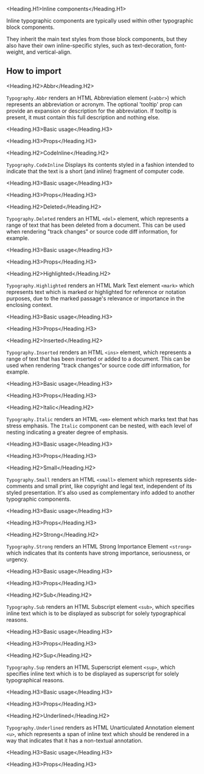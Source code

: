 

<Meta title="Components/Core/Text/Typography/Inline" component={AbbrStories} />

<Heading.H1>Inline components</Heading.H1>

Inline typographic components are typically used within other typographic block components.

They inherit the main text styles from those block components,
but they also have their own inline-specific styles, such as text-decoration, font-weight, and vertical-align.

<H2>How to import</H2>
<Source
  code={`
`}
/>

<Heading.H2>Abbr</Heading.H2>

`Typography.Abbr` renders an HTML Abbreviation element (`<abbr>`) which represents an
abbreviation or acronym. The optional 'tooltip' prop can provide an expansion
or description for the abbreviation. If tooltip is present, it must contain this
full description and nothing else.

<Heading.H3>Basic usage</Heading.H3>

<Canvas of={AbbrStories.Abbr} />

<Heading.H3>Props</Heading.H3>

<ArgTypes of={AbbrStories} />

<Heading.H2>CodeInline</Heading.H2>

`Typography.CodeInline` Displays its contents styled in a fashion intended to indicate that the text
is a short (and inline) fragment of computer code.

<Heading.H3>Basic usage</Heading.H3>

<Canvas of={CodeInlineStories.CodeInline} />

<Heading.H3>Props</Heading.H3>

<ArgTypes of={CodeInlineStories} />

<Heading.H2>Deleted</Heading.H2>

`Typography.Deleted` renders an HTML `<del>` element, which represents a range of text that has
been deleted from a document. This can be used when rendering "track changes"
or source code diff information, for example.

<Heading.H3>Basic usage</Heading.H3>

<Canvas of={DeletedStories.Deleted} />

<Heading.H3>Props</Heading.H3>

<ArgTypes of={DeletedStories} />

<Heading.H2>Highlighted</Heading.H2>

`Typography.Highlighted` renders an HTML Mark Text element `<mark>` which represents text which is
marked or highlighted for reference or notation purposes, due to the marked
passage's relevance or importance in the enclosing context.

<Heading.H3>Basic usage</Heading.H3>

<Canvas of={HighlightedStories.Highlighted} />

<Heading.H3>Props</Heading.H3>

<ArgTypes of={HighlightedStories} />

<Heading.H2>Inserted</Heading.H2>

`Typography.Inserted` renders an HTML `<ins>` element, which represents a range of text that has
been inserted or added to a document. This can be used when rendering
"track changes"or source code diff information, for example.

<Heading.H3>Basic usage</Heading.H3>

<Canvas of={InsertedStories.Inserted} />

<Heading.H3>Props</Heading.H3>

<ArgTypes of={InsertedStories} />

<Heading.H2>Italic</Heading.H2>

`Typography.Italic` renders an HTML `<em>` element which marks text that has stress emphasis.
The `Italic` component can be nested, with each level of nesting indicating a
greater degree of emphasis.

<Heading.H3>Basic usage</Heading.H3>

<Canvas of={ItalicStories.Italic} />

<Heading.H3>Props</Heading.H3>

<ArgTypes of={ItalicStories} />

<Heading.H2>Small</Heading.H2>

`Typography.Small` renders an HTML `<small>` element which represents side-comments and small
print, like copyright and legal text, independent of its styled presentation.
It's also used as complementary info added to another typographic components.

<Heading.H3>Basic usage</Heading.H3>

<Canvas of={SmallStories.Small} />

<Heading.H3>Props</Heading.H3>

<ArgTypes of={SmallStories} />

<Heading.H2>Strong</Heading.H2>

`Typography.Strong` renders an HTML Strong Importance Element `<strong>` which indicates that its
contents have strong importance, seriousness, or urgency.

<Heading.H3>Basic usage</Heading.H3>

<Canvas of={StrongStories.Strong} />

<Heading.H3>Props</Heading.H3>

<ArgTypes of={StrongStories} />

<Heading.H2>Sub</Heading.H2>

`Typography.Sub` renders an HTML Subscript element `<sub>`, which specifies inline text which
is to be displayed as subscript for solely typographical reasons.

<Heading.H3>Basic usage</Heading.H3>

<Canvas of={SubStories.Sub} />

<Heading.H3>Props</Heading.H3>

<ArgTypes of={SubStories} />

<Heading.H2>Sup</Heading.H2>

`Typography.Sup` renders an HTML Superscript element `<sup>`, which specifies inline text which
is to be displayed as superscript for solely typographical reasons.

<Heading.H3>Basic usage</Heading.H3>

<Canvas of={SupStories.Sup} />

<Heading.H3>Props</Heading.H3>

<ArgTypes of={SupStories} />

<Heading.H2>Underlined</Heading.H2>

`Typography.Underlined` renders as HTML Unarticulated Annotation element `<u>`,
which represents a span of inline text which should be rendered in a way that
indicates that it has a non-textual annotation.

<Heading.H3>Basic usage</Heading.H3>

<Canvas of={UnderlinedStories.Underlined} />

<Heading.H3>Props</Heading.H3>

<ArgTypes of={UnderlinedStories} />
